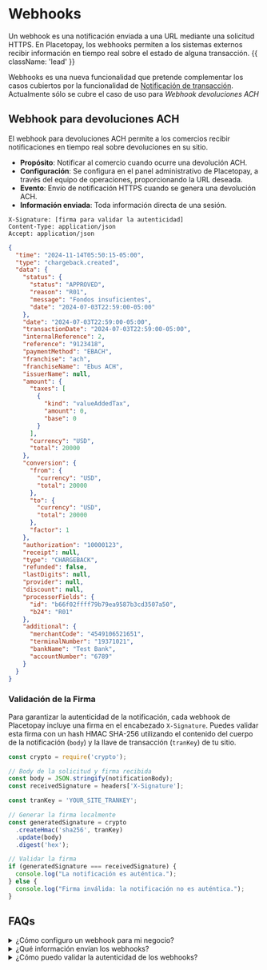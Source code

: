 # Webhooks

Un webhook es una notificación enviada a una URL mediante una solicitud HTTPS. En Placetopay, los webhooks permiten a los sistemas externos recibir información en tiempo real sobre el estado de alguna transacción. {{ className: 'lead' }}

Webhooks es una nueva funcionalidad que pretende complementar los casos cubiertos por la funcionalidad de [Notificación de transacción](/gateway/notification). Actualmente sólo se cubre el caso de uso para _Webhook devoluciones ACH_
 
## Webhook para devoluciones ACH

El webhook para devoluciones ACH permite a los comercios recibir notificaciones en tiempo real sobre devoluciones en su sitio.

- **Propósito**: Notificar al comercio cuando ocurre una devolución ACH.
- **Configuración**: Se configura en el panel administrativo de Placetopay, a través del equipo de operaciones, proporcionando la URL deseada.
- **Evento**: Envío de notificación HTTPS cuando se genera una devolución ACH.
- **Información enviada**: Toda información directa de una sesión.

```plaintext {{ title: 'Headers' }}
X-Signature: [firma para validar la autenticidad]
Content-Type: application/json
Accept: application/json
```

```json {{ title: 'body' }}
{
  "time": "2024-11-14T05:50:15-05:00",
  "type": "chargeback.created",
  "data": {
    "status": {
      "status": "APPROVED",
      "reason": "R01",
      "message": "Fondos insuficientes",
      "date": "2024-07-03T22:59:00-05:00"
    },
    "date": "2024-07-03T22:59:00-05:00",
    "transactionDate": "2024-07-03T22:59:00-05:00",
    "internalReference": 2,
    "reference": "9123418",
    "paymentMethod": "EBACH",
    "franchise": "ach",
    "franchiseName": "Ebus ACH",
    "issuerName": null,
    "amount": {
      "taxes": [
        {
          "kind": "valueAddedTax",
          "amount": 0,
          "base": 0
        }
      ],
      "currency": "USD",
      "total": 20000
    },
    "conversion": {
      "from": {
        "currency": "USD",
        "total": 20000
      },
      "to": {
        "currency": "USD",
        "total": 20000
      },
      "factor": 1
    },
    "authorization": "10000123",
    "receipt": null,
    "type": "CHARGEBACK",
    "refunded": false,
    "lastDigits": null,
    "provider": null,
    "discount": null,
    "processorFields": {
      "id": "b66f02ffff79b79ea9587b3cd3507a50",
      "b24": "R01"
    },
    "additional": {
      "merchantCode": "4549106521651",
      "terminalNumber": "19371021",
      "bankName": "Test Bank",
      "accountNumber": "6789"
    }
  }
}
```

### Validación de la Firma

Para garantizar la autenticidad de la notificación, cada webhook de Placetopay incluye una firma en el encabezado `X-Signature`. Puedes validar esta firma con un hash HMAC SHA-256 utilizando el contenido del cuerpo de la notificación (`body`) y la llave de transacción (`tranKey`) de tu sitio.

```javascript {{ title: 'Validación en JavaScript' }}
const crypto = require('crypto');

// Body de la solicitud y firma recibida
const body = JSON.stringify(notificationBody);
const receivedSignature = headers['X-Signature'];

const tranKey = 'YOUR_SITE_TRANKEY';

// Generar la firma localmente
const generatedSignature = crypto
  .createHmac('sha256', tranKey)
  .update(body)
  .digest('hex');

// Validar la firma
if (generatedSignature === receivedSignature) {
  console.log("La notificación es auténtica.");
} else {
  console.log("Firma inválida: la notificación no es auténtica.");
}
```

## FAQs

<details>
<summary>¿Cómo configuro un webhook para mi negocio?</summary>
<p>Para el webhook definido en la sesión, incluye el parámetro <code>notificationURL</code> al crear una sesión de pago. Para el webhook de devoluciones ACH, debes contactar al equipo de operaciones y proporcionar la URL deseada.</p>
</details>

<details>
<summary>¿Qué información envían los webhooks?</summary>
<p>El webhook definido en la sesión incluye el estado de la sesión, la referencia y el internalReference. El webhook de devoluciones ACH incluye detalles como el motivo de la devolución, el monto y las referencias asociadas.</p>
</details>

<details>
<summary>¿Cómo puedo validar la autenticidad de los webhooks?</summary>
<p>Valida la firma proporcionada en el encabezado <code>X-Signature</code> mediante HMAC SHA-256 o SHA-1, dependiendo del tipo de webhook.</p>
</details>